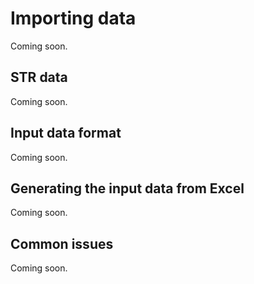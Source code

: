 # Importing data

Coming soon.

## STR data

Coming soon.

## Input data format

Coming soon.

## Generating the input data from Excel

Coming soon.

## Common issues

Coming soon.
